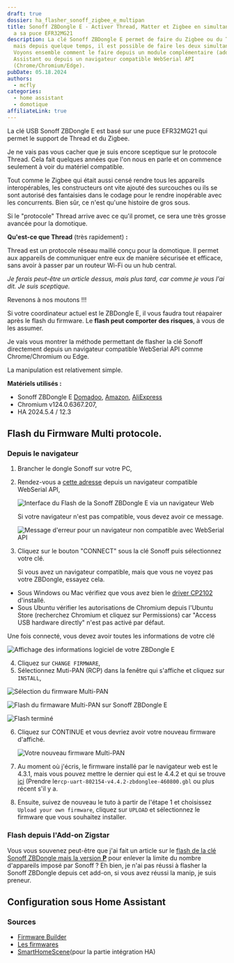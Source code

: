```yaml
---
draft: true
dossier: ha_flasher_sonoff_zigbee_e_multipan
title: Sonoff ZBDongle E - Activer Thread, Matter et Zigbee en simultanée Grace
  a sa puce EFR32MG21
description: La clé Sonoff ZBDongle E permet de faire du Zigbee ou du Thread,
  mais depuis quelque temps, il est possible de faire les deux simultanément.
  Voyons ensemble comment le faire depuis un module complémentaire (add-on) Home
  Assistant ou depuis un navigateur compatible WebSerial API
  (Chrome/Chromium/Edge).
pubDate: 05.18.2024
authors:
  - mcfly
categories:
  - home assistant
  - domotique
affiliateLink: true
---
```


La clé USB Sonoff ZBDongle E est basé sur une puce EFR32MG21 qui permet le support de Thread et du Zigbee.

Je ne vais pas vous cacher que je suis encore sceptique sur le protocole Thread. Cela fait quelques années que l'on nous en parle et on commence seulement à voir du matériel compatible.

Tout comme le Zigbee qui était aussi censé rendre tous les appareils interopérables, les constructeurs ont vite ajouté des surcouches ou ils se sont autorisé des fantaisies dans le codage pour le rendre inopérable avec les concurrents. Bien sûr, ce n'est qu'une histoire de gros sous.

Si le "protocole" Thread arrive avec ce qu'il promet, ce sera une très grosse avancée pour la domotique.

**Qu'est-ce que Thread** (très rapidement) **:**

Thread est un protocole réseau maillé conçu pour la domotique. Il permet aux appareils de communiquer entre eux de manière sécurisée et efficace, sans avoir à passer par un routeur Wi-Fi ou un hub central.

*Je ferais peut-être un article dessus, mais plus tard, car comme je vous l'ai dit. Je suis sceptique.*

Revenons à nos moutons !!!

<Alert type="warning">Si votre coordinateur actuel est le ZBDongle E, il vous faudra tout réapairer après le flash du firmware. Le **flash peut comporter des risques**, à vous de les assumer.</Alert>

Je vais vous montrer la méthode permettant de flasher la clé Sonoff directement depuis un navigateur compatible WebSerial API comme Chrome/Chromium ou Edge.

La manipulation est relativement simple.

**Matériels utilisés :**

* Sonoff ZBDongle E [Domadoo](https://www.domadoo.fr/fr/interface-domotique/6315-sonoff-zbdongle-e-cle-usb-dongle-zigbee-30-antenne-externe-20dbm-v2.html?domid=66), [Amazon](https://amzn.to/3UpzWPX), [AliExpress](https://s.click.aliexpress.com/e/_DmnOkph)
* Chromium v124.0.6367.207,
* HA 2024.5.4 / 12.3

## Flash du Firmware Multi protocole.

### Depuis le navigateur

1. Brancher le dongle Sonoff sur votre PC,
2. Rendez-vous a [cette adresse](https://darkxst.github.io/silabs-firmware-builder/) depuis un navigateur compatible WebSerial API,

   ![Interface du Flash de la Sonoff ZBDongle E via un navigateur Web](.img/flash_dongle_web.png "Flash de la Sonoff ZBDongle E avec Chromium")

   Si votre navigateur n'est pas compatible, vous devez avoir ce message.

   ![Message d'erreur pour un navigateur non compatible avec WebSerial API](.img/flash_dongle_web_non_compatible.png "Navigateur non compatible avec WebSerial API")
3. Cliquez sur le bouton "CONNECT" sous la clé Sonoff puis sélectionnez votre clé.

   <Alert type="info">Si vous avez un navigateur compatible, mais que vous ne voyez pas votre ZBDongle, essayez cela.

* Sous Windows ou Mac vérifiez que vous avez bien le [driver CP2102](https://www.silabs.com/developers/usb-to-uart-bridge-vcp-drivers?tab=downloads) d'installé.
* Sous Ubuntu vérifier les autorisations de Chromium depuis l'Ubuntu Store (recherchez Chromium et cliquez sur Permissions) car "Access USB hardware directly" n'est pas activé par défaut.

</Alert>

Une fois connecté, vous devez avoir toutes les informations de votre clé

![Affichage des informations logiciel de votre ZBDongle E](.img/firmware_actuel_zbdongle_e.png "Affichage des informations logiciel de votre ZBDongle E")

4. Cliquez sur `CHANGE FIRMWARE`,
5. Sélectionnez Muti-PAN (RCP) dans la fenêtre qui s'affiche et cliquez sur `INSTALL`,

![Sélection du firmware Multi-PAN](.img/flash_dongle_web_selection_multipan_firmware.png "Sélection du firmware Multi-PAN")

![Flash du firmaware Multi-PAN sur Sonoff ZBDongle E](.img/flash_dongle_web_flash_firmware_multipan.png "Flash du firmware Multi-PAN sur Sonoff ZBDongle E")

![Flash terminé](.img/flash_firmware_multipan_termine.png "Flash terminé")

6. Cliquez sur CONTINUE et vous devriez avoir votre nouveau firmware d'affiché.

   ![Votre nouveau firmware Multi-PAN](.img/zbdongle_firmware_multipan.png "Votre nouveau firmware Multi-PAN")
7. Au moment où j'écris, le firmware installé par le navigateur web est le 4.3.1, mais vous pouvez mettre le dernier qui est le 4.4.2 et qui se trouve [ici](https://github.com/darkxst/silabs-firmware-builder/tree/main/firmware_builds/zbdonglee) (Prendre le`rcp-uart-802154-v4.4.2-zbdonglee-460800.gbl` ou plus récent s'il y a.
8. Ensuite, suivez de nouveau le tuto à partir de l'étape 1 et choisissez `Upload your own firmware`, cliquez sur `UPLOAD` et sélectionnez le firmware que vous souhaitez installer.

### Flash depuis l'Add-on Zigstar

Vous vous souvenez peut-être que j'ai fait un article sur le [flash de la clé Sonoff ZBDongle mais la version **P**](/blog/ha_flasher_sonoff_zigbee/) pour enlever la limite du nombre d'appareils imposé par Sonoff ? Eh bien, je n'ai pas réussi à flasher la Sonoff ZBDongle depuis cet add-on, si vous avez réussi la manip, je suis preneur.

## Configuration sous Home Assistant

### Sources

* [Firmware Builder](https://darkxst.github.io/silabs-firmware-builder/)
* [Les firmwares](https://github.com/darkxst/silabs-firmware-builder/tree/main)
* [SmartHomeScene](https://smarthomescene.com/guides/how-to-enable-thread-and-matter-support-on-sonoff-zbdongle-e/)(pour la partie intégration HA)

